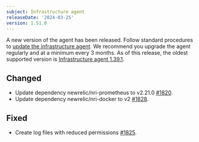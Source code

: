 ```yaml
---
subject: Infrastructure agent
releaseDate: '2024-03-25'
version: 1.51.0
---
```


A new version of the agent has been released. Follow standard procedures to [update the infrastructure agent](https://docs.newrelic.com/docs/infrastructure/install-configure-manage-infrastructure/update-or-uninstall/update-infrastructure-agent). We recommend you upgrade the agent regularly and at a minimum every 3 months. As of this release, the oldest supported version is [Infrastructure agent 1.39.1](https://docs.newrelic.com/docs/release-notes/infrastructure-release-notes/infrastructure-agent-release-notes/new-relic-infrastructure-agent-1391/).

## Changed

* Update dependency newrelic/nri-prometheus to v2.21.0  [#1820](https://github.com/newrelic/infrastructure-agent/pull/1820).
* Update dependency newrelic/nri-docker to v2 [#1828](https://github.com/newrelic/infrastructure-agent/pull/1828).

## Fixed

* Create log files with reduced permissions [#1825](https://github.com/newrelic/infrastructure-agent/pull/1825).
